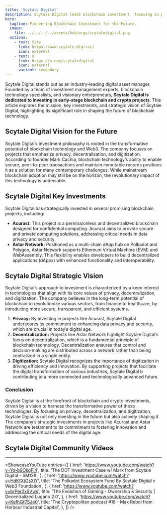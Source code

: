 ```yaml
---
title: 'Scytale Digital'
description: Scytale Digital leads blockchain investment, focusing on privacy, decentralization, and digitization. Innovative digital asset management.
hero:
  tagline: Pioneering Blockchain Investment for the Future.
  image: 
    file: ../../../../assets/hub/orgs/scytaledigital.png
  actions:
    - text: Site
      link: https://www.scytale.digital/
      icon: external
    - text: X
      link: https://x.com/scytaledigital
      icon: external
      variant: secondary
---
```



Scytale Digital stands out as an industry-leading digital asset manager. Founded by a team of investment management experts, blockchain technology specialists, and visionary entrepreneurs, **Scytale Digital is dedicated to investing in early-stage blockchain and crypto projects**. This article explores the mission, key investments, and strategic vision of Scytale Digital, highlighting its significant role in shaping the future of blockchain technology.

## Scytale Digital Vision for the Future
Scytale Digital’s investment philosophy is rooted in the transformative potential of blockchain technology and Web3. The company focuses on projects that emphasize privacy, decentralization, and digitization. According to founder Mark Cachia, blockchain technology’s ability to enable secure, peer-to-peer transactions and maintain immutable records positions it as a solution for many contemporary challenges. While mainstream blockchain adoption may still be on the horizon, the revolutionary impact of this technology is undeniable.

## Scytale Digital Key Investments
Scytale Digital has strategically invested in several promising blockchain projects, including:
- **Acurast:** This project is a permissionless and decentralized blockchain designed for confidential computing. Acurast aims to provide secure and private computing solutions, addressing critical needs in data privacy and security.
- **Astar Network:** Positioned as a multi-chain dApp hub on Polkadot and Polygon, Astar Network supports Ethereum Virtual Machine (EVM) and WebAssembly. This flexibility enables developers to build decentralized applications (dApps) with enhanced functionality and interoperability.

## Scytale Digital Strategic Vision
Scytale Digital’s approach to investment is characterized by a keen interest in technologies that align with its core values of privacy, decentralization, and digitization. The company believes in the long-term potential of blockchain to revolutionize various sectors, from finance to healthcare, by introducing more secure, transparent, and efficient systems.
1. **Privacy:** By investing in projects like Acurast, Scytale Digital underscores its commitment to enhancing data privacy and security, which are crucial in today’s digital age.
2. **Decentralization:** Projects like Astar Network highlight Scytale Digital’s focus on decentralization, which is a fundamental principle of blockchain technology. Decentralization ensures that control and decision-making are distributed across a network rather than being centralized in a single entity.
3. **Digitization:** Scytale Digital recognizes the importance of digitization in driving efficiency and innovation. By supporting projects that facilitate the digital transformation of various industries, Scytale Digital is contributing to a more connected and technologically advanced future.

### Conclusion
Scytale Digital is at the forefront of blockchain and crypto investments, driven by a vision to harness the transformative power of these technologies. By focusing on privacy, decentralization, and digitization, Scytale Digital is not only investing in the future but also actively shaping it. The company’s strategic investments in projects like Acurast and Astar Network are testament to its commitment to fostering innovation and addressing the critical needs of the digital age.

## Scytale Digital Community Videos
------------
<ShowcaseYouTube
  entries={[
      {
      href: 'https://www.youtube.com/watch?v=Yo-b9OkgFi4',
      title: 'The DOT Investment Case w/ Mark from Scytale Digital - SM139',
          },
              {
      href: 'https://www.youtube.com/watch?v=HdKfXtOsXlY',
      title: 'The Polkadot Ecosystem Fund By Scytale Digital x Web3 Foundation',
          },
    {
      href: 'https://www.youtube.com/watch?v=brPer2x6Vws',
      title: 'The Evolution of Gaming - Ownership & Security | Decentralized Lugano 2.0',
          },
              {
      href: 'https://www.youtube.com/watch?v=KefhGf7SJe0',
      title: 'The Cryptopolitan podcast #18 - Max Rebol from Harbour Industrial Capital',
          },
  ]} />